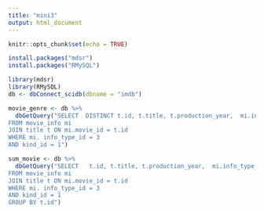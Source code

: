 ```yaml
---
title: "mini3"
output: html_document
---
```


```r
knitr::opts_chunk$set(echo = TRUE)
```

```r
install.packages("mdsr")
install.packages("RMySQL")
```
```r
library(mdsr)
library(RMySQL)
db <- dbConnect_scidb(dbname = "imdb")
```

```r
movie_genre <- db %>%
  dbGetQuery("SELECT  DISTINCT t.id, t.title, t.production_year,  mi.info_type_id, t. kind_id, mi.info
FROM movie_info mi
JOIN title t ON mi.movie_id = t.id
WHERE mi. info_type_id = 3
AND kind_id = 1")
```

```r
sum_movie <- db %>%
  dbGetQuery("SELECT   t.id, t.title, t.production_year,  mi.info_type_id, t. kind_id, mi.info, SUM(t.kind_id) AS Number_sum
FROM movie_info mi
JOIN title t ON mi.movie_id = t.id
WHERE mi. info_type_id = 3
AND kind_id = 1
GROUP BY t.id")
```

